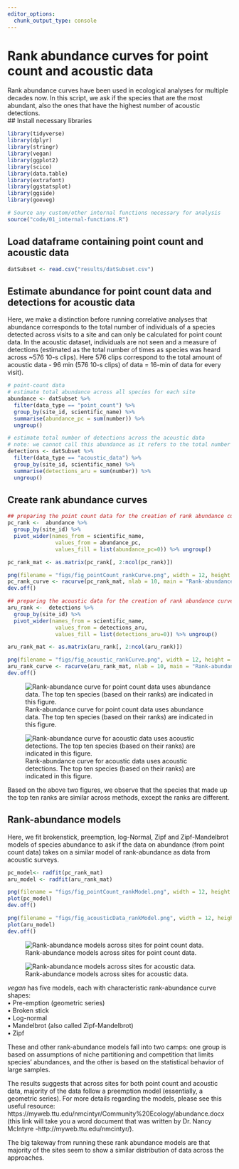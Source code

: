 ```yaml
---
editor_options: 
  chunk_output_type: console
---
```


# Rank abundance curves for point count and acoustic data   

Rank abundance curves have been used in ecological analyses for multiple decades now. In this script, we ask if the species that are the most abundant, also the ones that have the highest number of acoustic detections.  
## Install necessary libraries
```r
library(tidyverse)
library(dplyr)
library(stringr)
library(vegan)
library(ggplot2)
library(scico)
library(data.table)
library(extrafont)
library(ggstatsplot)
library(ggside)
library(goeveg)

# Source any custom/other internal functions necessary for analysis
source("code/01_internal-functions.R")
```

## Load dataframe containing point count and acoustic data
```r
datSubset <- read.csv("results/datSubset.csv")
```

## Estimate abundance for point count data and detections for acoustic data    
Here, we make a distinction before running correlative analyses that abundance corresponds to the total number of individuals of a species detected across visits to a site and can only be calculated for point count data. In the acoustic dataset, individuals are not seen and a measure of detections (estimated as the total number of times as species was heard across ~576 10-s clips). Here 576 clips correspond to the total amount of acoustic data - 96 min (576 10-s clips) of data = 16-min of data for every visit).  
```r
# point-count data
# estimate total abundance across all species for each site
abundance <- datSubset %>%
  filter(data_type == "point_count") %>%
  group_by(site_id, scientific_name) %>% 
  summarise(abundance_pc = sum(number)) %>%
  ungroup()

# estimate total number of detections across the acoustic data
# note: we cannot call this abundance as it refers to the total number of vocalizations across all sites
detections <- datSubset %>%
  filter(data_type == "acoustic_data") %>%
  group_by(site_id, scientific_name) %>% 
  summarise(detections_aru = sum(number)) %>%
  ungroup()
```

## Create rank abundance curves  
```r
## preparing the point count data for the creation of rank abundance curves
pc_rank <-  abundance %>%
  group_by(site_id) %>%
  pivot_wider(names_from = scientific_name, 
               values_from = abundance_pc, 
               values_fill = list(abundance_pc=0)) %>% ungroup()

pc_rank_mat <- as.matrix(pc_rank[, 2:ncol(pc_rank)])

png(filename = "figs/fig_pointCount_rankCurve.png", width = 12, height = 10, units = "in", res = 300)
pc_rank_curve <- racurve(pc_rank_mat, nlab = 10, main = "Rank-abundance curve for point count data")
dev.off()

## preparing the acoustic data for the creation of rank abundance curves
aru_rank <-  detections %>%
  group_by(site_id) %>%
  pivot_wider(names_from = scientific_name, 
               values_from = detections_aru, 
               values_fill = list(detections_aru=0)) %>% ungroup()

aru_rank_mat <- as.matrix(aru_rank[, 2:ncol(aru_rank)])

png(filename = "figs/fig_acoustic_rankCurve.png", width = 12, height = 10, units = "in", res = 300)
aru_rank_curve <- racurve(aru_rank_mat, nlab = 10, main = "Rank-abundance curve for acoustic data")
dev.off()
```

![Rank-abundance curve for point count data uses abundance data. The top ten species (based on their ranks) are indicated in this figure.](figs/fig_pointCount_rankCurve.png)    

![Rank-abundance curve for acoustic data uses acoustic detections. The top ten species (based on their ranks) are indicated in this figure.](figs/fig_acoustic_rankCurve.png)     
  
Based on the above two figures, we observe that the species that made up the top ten ranks are similar across methods, except the ranks are different.   

## Rank-abundance models  

Here, we fit brokenstick, preemption, log-Normal, Zipf and Zipf-Mandelbrot models of species abundance to ask if the data on abundance (from point count data) takes on a similar model of rank-abundance as data from acoustic surveys.  

```r
pc_model<- radfit(pc_rank_mat)
aru_model <- radfit(aru_rank_mat)

png(filename = "figs/fig_pointCount_rankModel.png", width = 12, height = 10, units = "in", res = 300)
plot(pc_model)
dev.off()

png(filename = "figs/fig_acousticData_rankModel.png", width = 12, height = 10, units = "in", res = 300)
plot(aru_model)
dev.off()
```

![Rank-abundance models across sites for point count data.](figs/fig_pointCount_rankModel.png)    

![Rank-abundance models across sites for acoustic data.](figs/fig_acousticData_rankModel.png)     
   
_vegan_ has five models, each with characteristic rank-abundance curve shapes:  
•	Pre-emption (geometric series)  
•	Broken stick  
•	Log-normal  
•	Mandelbrot (also called Zipf-Mandelbrot)  
•	Zipf   

These and other rank-abundance models fall into two camps: one group is based on assumptions of niche partitioning and competition that limits species’ abundances, and the other is based on the statistical behavior of large samples.   

The results suggests that across sites for both point count and acoustic data, majority of the data follow a preemption model (essentially, a geometric series). For more details regarding the models, please see this useful resource: https://myweb.ttu.edu/nmcintyr/Community%20Ecology/abundance.docx (this link will take you a word document that was written by Dr. Nancy McIntyre -http://myweb.ttu.edu/nmcintyr/).  

The big takeway from running these rank abundance models are that majority of the sites seem to show a similar distribution of data across the approaches.   

